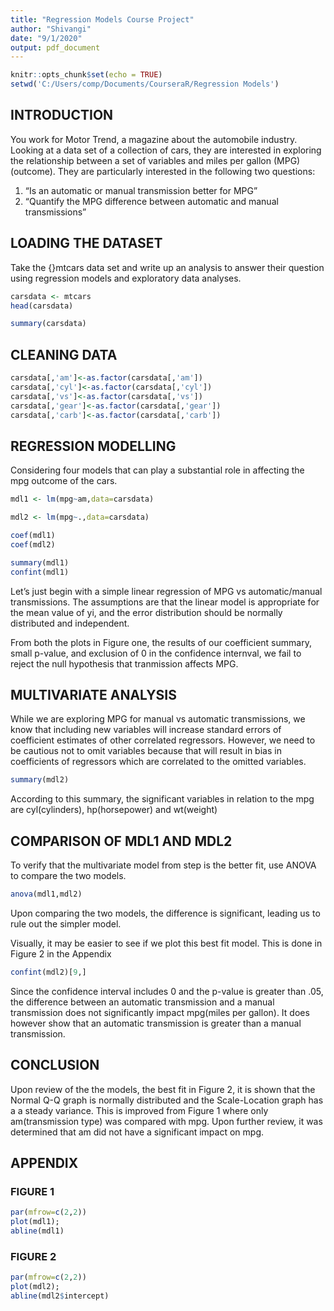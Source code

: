 ---
title: "Regression Models Course Project"
author: "Shivangi"
date: "9/1/2020"
output: pdf_document
---

```{r setup, include=FALSE}
knitr::opts_chunk$set(echo = TRUE)
setwd('C:/Users/comp/Documents/CourseraR/Regression Models')
```

## INTRODUCTION

You work for Motor Trend, a magazine about the automobile industry. Looking at 
a data set of a collection of cars, they are interested in exploring the 
relationship between a set of variables and miles per gallon (MPG) (outcome). 
They are particularly interested in the following two questions:
  
1. “Is an automatic or manual transmission better for MPG”   
2. "Quantify the MPG difference between automatic and manual transmissions"

## LOADING THE DATASET

Take the {\verb|mtcars|}mtcars data set and write up an analysis to 
answer their question using regression models and exploratory data analyses.
   
```{r cars}
carsdata <- mtcars
head(carsdata)
```


```{r}
summary(carsdata)

```
## CLEANING DATA

```{r}
carsdata[,'am']<-as.factor(carsdata[,'am'])
carsdata[,'cyl']<-as.factor(carsdata[,'cyl'])
carsdata[,'vs']<-as.factor(carsdata[,'vs'])
carsdata[,'gear']<-as.factor(carsdata[,'gear'])
carsdata[,'carb']<-as.factor(carsdata[,'carb'])
```


## REGRESSION MODELLING
  
  Considering four models that can play a substantial role in affecting the mpg outcome of the cars.
```{r}
mdl1 <- lm(mpg~am,data=carsdata)

mdl2 <- lm(mpg~.,data=carsdata)

coef(mdl1)
coef(mdl2)
```
```{r}
summary(mdl1)
confint(mdl1)
```
Let’s just begin with a simple linear regression of MPG vs automatic/manual transmissions. The assumptions are that the linear model is appropriate for the mean value of yi, and the error distribution should be normally distributed and independent.

  
  
From both the plots in Figure one, the results of our coefficient summary, small p-value, and exclusion of 0 in the confidence internval, we fail to reject the null hypothesis that tranmission affects MPG.

## MULTIVARIATE ANALYSIS
  

While we are exploring MPG for manual vs automatic transmissions, we know that including new variables will increase standard errors of coefficient estimates of other correlated regressors. However, we need to be cautious not to omit variables because that will result in bias in coefficients of regressors which are correlated to the omitted variables.

```{R}
summary(mdl2)
```



According to this summary, the significant variables in relation to the mpg are cyl(cylinders), hp(horsepower) and wt(weight)

## COMPARISON OF MDL1 AND MDL2
  
  
To verify that the multivariate model from step is the better fit, use ANOVA to compare the two models.

```{r}
anova(mdl1,mdl2)
```

Upon comparing the two models, the difference is significant, leading us to rule out the simpler model.



Visually, it may be easier to see if we plot this best fit model.
This is done in Figure 2 in the Appendix

```{r}
confint(mdl2)[9,]

```
Since the confidence interval includes 0 and the p-value is greater than .05, the difference between an automatic transmission and a manual transmission does not significantly impact mpg(miles per gallon). It does however show that an automatic transmission is greater than a manual transmission.

## CONCLUSION

    
Upon review of the the models, the best fit in Figure 2, it is shown that the Normal Q-Q graph is normally distributed and the Scale-Location graph has a a steady variance. This is improved from Figure 1 where only am(transmission type) was compared with mpg. Upon further review, it was determined that am did not have a significant impact on mpg.

## APPENDIX

  
### FIGURE 1

```{r}
par(mfrow=c(2,2))
plot(mdl1); 
abline(mdl1)
```
### FIGURE 2

```{r}
par(mfrow=c(2,2))
plot(mdl2); 
abline(mdl2$intercept)
```